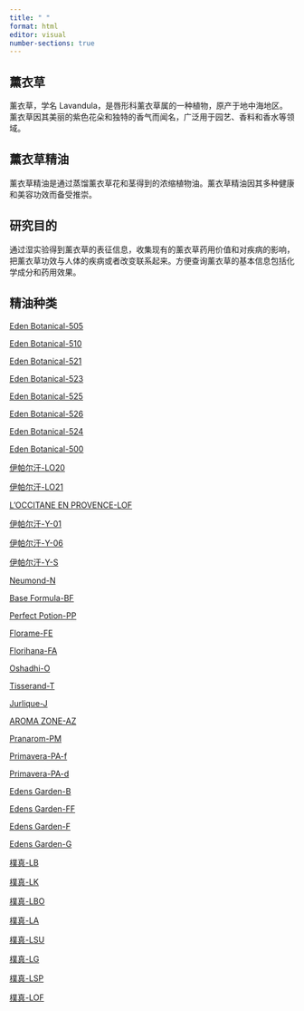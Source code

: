 ```yaml
---
title: " "
format: html
editor: visual
number-sections: true
---
```


## 薰衣草 {#sec-introduction}

薰衣草，学名 Lavandula，是唇形科薰衣草属的一种植物，原产于地中海地区。薰衣草因其美丽的紫色花朵和独特的香气而闻名，广泛用于园艺、香料和香水等领域。

## 薰衣草精油

薰衣草精油是通过蒸馏薰衣草花和茎得到的浓缩植物油。薰衣草精油因其多种健康和美容功效而备受推崇。

## 研究目的

通过湿实验得到薰衣草的表征信息，收集现有的薰衣草药用价值和对疾病的影响，把薰衣草功效与人体的疾病或者改变联系起来。方便查询薰衣草的基本信息包括化学成分和药用效果。

## 精油种类

[Eden Botanical-505](505.qmd)

[Eden Botanical-510](510.qmd)

[Eden Botanical-521](521.qmd)

[Eden Botanical-523](523.qmd)

[Eden Botanical-525](525.qmd)

[Eden Botanical-526](526.qmd)

[Eden Botanical-524](524.qmd)

[Eden Botanical-500](500.qmd)

[伊帕尔汗-LO20](LO20.qmd)

[伊帕尔汗-LO21](LO21.qmd)

[L'OCCITANE EN PROVENCE-LOF](LOF.qmd)

[伊帕尔汗-Y-01](Y-01.qmd)

[伊帕尔汗-Y-06](Y-06.qmd)

[伊帕尔汗-Y-S](Y-S.qmd)

[Neumond-N](N.qmd)

[Base Formula-BF](BF.qmd)

[Perfect Potion-PP](PP.qmd)

[Florame-FE](FE.qmd)

[Florihana-FA](FA.qmd)

[Oshadhi-O](O.qmd)

[Tisserand-T](T.qmd)

[Jurlique-J](J.qmd)

[AROMA ZONE-AZ](AZ.qmd)

[Pranarom-PM](PM.qmd)

[Primavera-PA-f](PA-f.qmd)

[Primavera-PA-d](PA-d.qmd)

[Edens Garden-B](B.qmd)

[Edens Garden-FF](FF.qmd)

[Edens Garden-F](F.qmd)

[Edens Garden-G](G.qmd)

[樸真-LB](LB.qmd)

[樸真-LK](LK.qmd)

[樸真-LBO](LBO.qmd)

[樸真-LA](LA.qmd)

[樸真-LSU](LSU.qmd)

[樸真-LG](LG.qmd)

[樸真-LSP](LSP.qmd)

[樸真-LOF](LOF.qmd)
